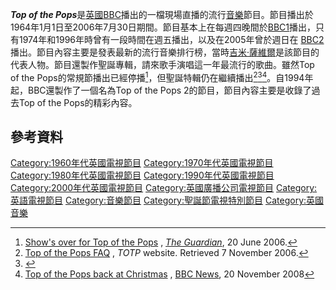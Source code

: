 '''''Top of the Pops'''''是[[英國|英國]][[英國廣播公司|BBC]]播出的一檔現場直播的流行[[音樂|音樂]]節目。節目播出於1964年1月1日至2006年7月30日期間。節目基本上在每週四晚間於[[BBC1|BBC1]]播出，只有1974年和1996年時曾有一段時間在週五播出，以及在2005年曾於週日在 [[BBC2|BBC2]]播出。節目內容主要是發表最新的流行音樂排行榜，當時[[吉米·薩維爾|吉米·薩維爾]]是該節目的代表人物。節目還製作聖誕專輯，請來歌手演唱這一年最流行的歌曲。雖然Top of the Pops的常規節播出已經停播<ref>[http://media.guardian.co.uk/broadcast/story/0,,1802058,00.html Show's over for Top of the Pops] {{Wayback|url=http://media.guardian.co.uk/broadcast/story/0,,1802058,00.html |date=20200710034633 }}, ''[[The_Guardian|The Guardian]]'', 20 June 2006.</ref>，但聖誕特輯仍在繼續播出<ref>[http://www.bbc.co.uk/totp/faq/tvshow_02.shtml Top of the Pops FAQ] {{Wayback|url=http://www.bbc.co.uk/totp/faq/tvshow_02.shtml |date=20140910175424 }}, ''TOTP'' website. Retrieved 7 November 2006.</ref><ref>{{cite web|url=http://www.bbc.co.uk/pressoffice/proginfo/tv/wk52/entertainment.shtml#entertainment_totp|title=Programme Information Network TV Weeks 52/1|publisher=BBC Press Office|accessdate=1 December 2007|archiveurl=https://web.archive.org/web/20071130180517/http://www.bbc.co.uk/pressoffice/proginfo/tv/wk52/entertainment.shtml#entertainment_totp|archivedate=2007年11月30日|deadurl=yes}}</ref><ref name="xmas08">[http://news.bbc.co.uk/1/hi/entertainment/7738180.stm Top of the Pops back at Christmas] {{Wayback|url=http://news.bbc.co.uk/1/hi/entertainment/7738180.stm |date=20090215054302 }}, [[BBC_News|BBC News]], 20 November 2008</ref>。自1994年起，BBC還製作了一個名為Top of the Pops 2的節目，節目內容主要是收錄了過去Top of the Pops的精彩內容。

== 參考資料 ==
{{Reflist|colwidth=30em}}

[[Category:1960年代英國電視節目|Category:1960年代英國電視節目]]
[[Category:1970年代英國電視節目|Category:1970年代英國電視節目]]
[[Category:1980年代英國電視節目|Category:1980年代英國電視節目]]
[[Category:1990年代英國電視節目|Category:1990年代英國電視節目]]
[[Category:2000年代英國電視節目|Category:2000年代英國電視節目]]
[[Category:英國廣播公司電視節目|Category:英國廣播公司電視節目]]
[[Category:英語電視節目|Category:英語電視節目]]
[[Category:音樂節目|Category:音樂節目]]
[[Category:聖誕節電視特別節目|Category:聖誕節電視特別節目]]
[[Category:英國音樂|Category:英國音樂]]